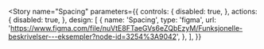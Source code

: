 <!-- palette.mdx -->


<Meta title="Designtokens" />

<Story
  name="Spacing"
  parameters={{
    controls: {
      disabled: true,
    },
    actions: {
      disabled: true,
    },
    design: [
      {
        name: 'Spacing',
        type: 'figma',
        url: 'https://www.figma.com/file/nuVtE8FTaeGVs6eZQbEzyM/Funksjonelle-beskrivelser---eksempler?node-id=3254%3A9042',
      },
    ],
  }}
>
  <SpacingTokenExamplesGenerator />
</Story>
